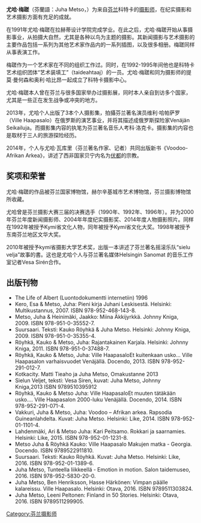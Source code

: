{{multiple issues|
{{citecheck|time=2016-05-26T09:19:17+00:00}}
{{copyedit|time=2016-05-26T09:19:17+00:00}}
{{no footnotes|time=2016-05-26T09:19:17+00:00}}
}}
{{Infobox artist
 | name = 尤哈·梅蹉
| image = 尤哈 梅蹉.jpg
| image_size = 
| caption = 
 | birth_date  = {{Birth date and age|1965|9|27}}
 | birth_place = {{FIN}}[[科特卡|科特卡]]
 | nationality = {{FIN}}
 | style       = 纪实摄影 纪录片摄影 艺术摄影
 | awards      = 年度新闻图片（芬兰） (2000)<br> 年度新闻图片 (2004)  <br>芬兰年度摄影师(2014)<br>芬兰摄影大赛决赛选手 (1990, 1992, 1996)
}}

'''尤哈·梅蹉'''（芬蘭語：Juha Metso，{{bd|1965年|9月27日}}）为来自[[芬兰|芬兰]]科特卡的[[摄影师|摄影师]]，在纪实摄影和艺术摄影方面有充足的成就。

在1991年尤哈·梅蹉在拉赫蒂设计学院完成学业。在此之后，尤哈·梅蹉开始从事摄影事业，从拍摄大自然，尤其是各种以鸟为主题的摄影。其新闻摄影与艺术摄影的主要作品包括一系列为其他艺术家作品内的一系列插图，以及很多相册。梅蹉同样从事表演工作。

梅蹉作为一个艺术家在不同的组织工作过。同时，在1992-1995年间他也是科特卡艺术组织团体“艺术装填工”（taideahtaaj）的一员。尤哈·梅蹉和同为摄影师的提莫·曼何森和奥利·哈比昂一起成立了科特卡摄影中心。

尤哈·梅蹉本人曾在芬兰与很多国家举办过摄影展，同时本人亲自到访多个国家，尤其是一些正在发生战争或冲突的地方。

2013年，尤哈个人出版了3本个人摄影集，拍攝芬兰著名演员维利·哈帕萨罗（Ville Haapasalo）在俄罗斯的演艺事业，并将其描述成俄罗斯探险家Venäjän Seikailuja。而摄影集内容的执笔为芬兰著名音乐人考科·洛克卡。摄影集的内容也是取材于三人的旅游探险经历。

2014年，个人与尤哈·瓦库里（芬兰著名作家、记者）共同出版新书《Voodoo-Afrikan Arkea》，讲述了西非国家贝宁内名为[[伏都教|伏都]]的宗教。

== 奖项和荣誉 ==
尤哈·梅蹉的作品被芬兰国家博物馆，赫尔辛基城市艺术博物馆，芬兰摄影博物馆所收藏。

尤哈曾是芬兰摄影大赛三届的决赛选手（1990年、1992年、1996年）。并为2000年芬兰年度新闻摄影师、2004年年度纪实摄影奖、2014年度人物摄影照片。同样在1992年被授予Kymi省文化人物，同年被授予Kymi省文化大奖。1998年被授予东南芬兰地区文华大奖。

2010年被授予kymi省摄影大学艺术奖，出版一本讲述了芬兰著名摇滚乐队“sielu velja”故事的書。这也是尤哈个人与芬兰著名媒体Helsingin Sanomat 的音乐工作室记者Vesa Sirén合作。

== 出版刊物 ==
* The Life of Albert (Luontodokumentti internetiin) 1996
* Kero, Esa & Metso, Juha: Pieni kirja Juhani Leskisestä. Helsinki: Multikustannus, 2007. ISBN 978-952-468-143-8.
* Metso, Juha & Heinimäki, Jaakko: Miina Äkkijyrkkä. Johnny Kniga, 2009. ISBN 978-951-0-35552-7.
* Suursaari. Teksti: Kauko Röyhkä & Juha Metso. Helsinki: Johnny Kniga, 2009. ISBN 978-951-0-35355-4.
* Röyhkä, Kauko & Metso, Juha: Rajantakainen Karjala. Helsinki: Johnny Kniga, 2011. ISBN 978-951-0-37488-7.
* Röyhkä, Kauko & Metso, Juha: Ville HaapasaloEt kuitenkaan usko... Ville Haapasalon varhaisvuodet Venäjällä. Docendo, 2013. ISBN 978-952-291-012-7.
* Kotkacity. Matti Tieaho ja Juha Metso, Omakustanne 2013
* Sielun Veljet, teksti: Vesa Siren, kuvat: Juha Metso, Johnny Kniga,2013 ISBN 9789510395912
* Röyhkä, Kauko & Metso Juha: Ville HaapasaloEt muuten tätäkään usko.... Ville Haapasalon 2000-luku Venäjällä. Docendo, 2014. ISBN 978-952-291-071-4.
* Vakkuri, Juha & Metso, Juha: Voodoo – Afrikan arkea. Rapsodia Guineanlahdelta. Kuvat: Juha Metso. Helsinki: Like, 2014. ISBN 978-952-01-1101-4.
* Lahdenmäki, Ari & Metso Juha: Kari Peitsamo. Rokkari ja saarnamies. Helsinki: Like, 2015. ISBN 978-952-01-1231-8.
* Metso Juha & Röyhkä Kauko: Ville Haapasalo Makujen matka - Georgia. Docendo. ISBN 9789522911810.
* Suursaari. Teksti: Kauko Röyhkä. Kuvat: Juha Metso. Helsinki: Like, 2016. ISBN 978-952-01-1389-6.
* Juha Metso, Tunteella liikkeellä - Emotion in motion. Salon taidemuseo, 2016. ISBN 978-952-5830-20-0.
* Juha Metso, Ben Henriksson, Hasse Härkönen: Vimpan päälle kalareissu. Ville Haapasalo. Helsinki: Otava, 2016. ISBN 9789511303824.
* Juha Metso, Leeni Peltonen: Finland in 50 Stories. Helsinki: Otava, 2016. ISBN 9789511299905.

[[Category:芬兰摄影师|Category:芬兰摄影师]]